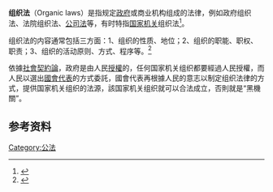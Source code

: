 {{legal}}
{{about|一般性法律|满洲国宪法性文件|组织法 (满洲国)}}
'''组织法'''（Organic laws）是指规定[[政府|政府]]或商业机构组成的法律，例如政府组织法、法院组织法、[[公司法|公司法]]等，有时特指[[国家机关|国家机关]]组织法<ref>{{cite book|url=https://books.google.ru/books?id=2ywQAQAAMAAJ&q=%E7%BB%84%E7%BB%87%E6%B3%95%E4%BA%A6%E7%A7%B0%22%E5%9B%BD%E5%AE%B6%E6%9C%BA%E5%85%B3%E7%BB%84%E7%BB%87%E6%B3%95&dq=%E7%BB%84%E7%BB%87%E6%B3%95%E4%BA%A6%E7%A7%B0%22%E5%9B%BD%E5%AE%B6%E6%9C%BA%E5%85%B3%E7%BB%84%E7%BB%87%E6%B3%95&hl=en&sa=X&ved=0ahUKEwj8vOz7ssbTAhWBhSwKHXxaCroQ6AEINDAC|title=法学大辞典|author=曾庆敏|publisher=上海辞书出版社|date=1998年|page=第1173页|accessdate=2017年4月28日}}</ref>。

组织法的内容通常包括三方面：1、组织的性质、地位；2、组织的职能、职权、职责；3、组织的活动原则、方式、程序等。<ref>{{cite web|url=http://news.ifeng.com/shendu/21sjjjbd/detail_2013_12/06/31842876_0.shtml|title=姜明安：中共党内法规立法需要顶层设计|publisher=[[凤凰网|凤凰网]]|date=2013年12月6日|accessdate=2017年4月28日}}</ref>

依據[[社會契約論|社會契約論]]，政府是由人民[[授權|授權]]的，任何国家机关组织都要經過人民授權，而人民以選出[[國會代表|國會代表]]的方式委託，國會代表再根據人民的意志以制定组织法律的方式，提供国家机关组织的法源，該国家机关组织就可以合法成立，否則就是“黑機關”。

==参考资料==
{{Reflist}}

{{Law-stub}}

[[Category:公法|Category:公法]]
